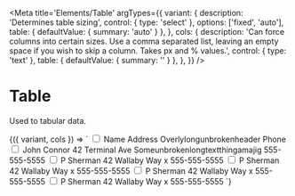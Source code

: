 
<Meta
  title='Elements/Table'
  argTypes={{
    variant: {
      description: 'Determines table sizing',
      control: { type: 'select' },
      options: ['fixed', 'auto'],
      table: { defaultValue: { summary: 'auto' } },
    },
    cols: {
      description:
        'Can force columns into certain sizes. Use a comma separated list, leaving an empty space if you wish to skip a column. Takes px and % values.',
      control: { type: 'text' },
      table: { defaultValue: { summary: '' } },
    },
  }}
/>

# Table

Used to tabular data.

<Canvas>
  <Story
    name='Table'
    args={{
      variant: 'auto',
      cols: '10%, 10%, 60%, 10%, 10%',
    }}
  >
    {({ variant, cols }) => `
      <v-table class='table' variant="${variant}" cols="${cols}">
        <v-thead>
          <v-th><input type="checkbox"></v-th>
          <v-th>Name</v-th>
          <v-th>Address</v-th>
          <v-th>Overlylongunbrokenheader</v-th>
          <v-th>Phone</v-th>
        </v-thead>
        <v-tbody class="text-center">
          <v-tr>
            <v-td><input type="checkbox"></v-td>
            <v-td>John Connor</v-td>
            <v-td>42 Terminal Ave</v-td>
            <v-td>Someunbrokenlongtextthingamajig</v-td>
            <v-td>555-555-5555</v-td>
          </v-tr>
          <v-tr>
            <v-td><input type="checkbox"></v-td>
            <v-td>P Sherman</v-td>
            <v-td>42 Wallaby Way</v-td>
            <v-td>x</v-td>
            <v-td>555-555-5555</v-td>
          </v-tr>
          <v-tr variant='success'>
            <v-td><input type="checkbox"></v-td>
            <v-td>P Sherman</v-td>
            <v-td>42 Wallaby Way</v-td>
            <v-td>x</v-td>
            <v-td>555-555-5555</v-td>
          </v-tr>
          <v-tr variant='disabled'>
            <v-td><input type="checkbox"></v-td>
            <v-td>P Sherman</v-td>
            <v-td>42 Wallaby Way</v-td>
            <v-td>x</v-td>
            <v-td>555-555-5555</v-td>
          </v-tr>
          <v-tr variant='error'>
            <v-td><input type="checkbox"></v-td>
            <v-td>P Sherman</v-td>
            <v-td>42 Wallaby Way</v-td>
            <v-td>x</v-td>
            <v-td>555-555-5555</v-td>
          </v-tr>
        </v-tbody>
      </v-table>
    `}
  </Story>
</Canvas>
